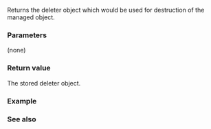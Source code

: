 {{cpp/memory/unique_ptr/title|get_deleter}}
{{cpp/memory/unique_ptr/navbar}}
{{dcl begin}}
{{dcl|since=c++11|notes={{mark|constexpr since C++23}}|1=
Deleter&amp; get_deleter() noexcept;
}}
{{dcl|since=c++11|notes={{mark|constexpr since C++23}}|1=
const Deleter&amp; get_deleter() const noexcept;
}}
{{dcl end}}

Returns the deleter object which would be used for destruction of the managed object.

===Parameters===
(none)

===Return value===
The stored deleter object.

===Example===
{{example
|code=
#include &lt;iostream&gt;
#include &lt;memory&gt;

struct Foo
{
    Foo() { std::cout &lt;&lt; "Foo() 0x" &lt;&lt; std::hex &lt;&lt; (void*)this &lt;&lt; '\n'; }
    ~Foo() { std::cout &lt;&lt; "~Foo() 0x" &lt;&lt; std::hex &lt;&lt; (void*)this &lt;&lt; '\n'; }
};
 
struct D
{
    int number;

    void bar()
    {
        std::cout &lt;&lt; "call D::bar(), my number is: " &lt;&lt; std::dec &lt;&lt; number &lt;&lt; '\n';
    }

    void operator()(Foo* p) const
    {
        std::cout &lt;&lt; "call deleter for Foo object 0x" &lt;&lt; std::hex &lt;&lt; (void*)p &lt;&lt; '\n';
        delete p;
    }
};

int main()
{
    std::cout &lt;&lt; "main start\n";

    std::unique_ptr&lt;Foo, D&gt; up1(new Foo(), D(42));
    D&amp; del1 = up1.get_deleter();
    del1.bar();

    std::unique_ptr&lt;Foo, D&gt; up2(new Foo(), D(43));
    D&amp; del2 = up2.get_deleter();
    auto* released = up2.release();
    del2(released);

    std::cout &lt;&lt; "main end\n";
}
|output=
main start
Foo() 0x0x90cc30
call D::bar(), my number is: 42
Foo() 0x0x90cc50
call deleter for Foo object 0x0x90cc50
~Foo() 0x0x90cc50
main end
call deleter for Foo object 0x0x90cc30
~Foo() 0x0x90cc30
}}

===See also===
{{dsc begin}}
{{dsc inc|cpp/memory/shared_ptr/dsc get_deleter}}
{{dsc end}}

{{langlinks|de|es|fr|it|ja|pt|ru|zh}}